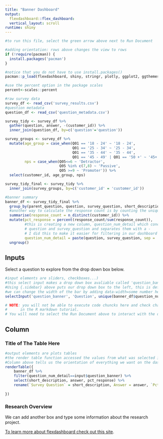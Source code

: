 ```yaml
---
title: "Banner Dashboard"
output: 
  flexdashboard::flex_dashboard:
  vertical_layout: scroll
runtime: shiny
---
```


```r
#to run this file, select the green arrow above next to Run Document 

#adding orientation: rows above changes the view to rows
if (!require(pacman)) {
  install.packages('pacman')
}

#notice that you do not have to use install.packages()
pacman::p_load(flexdashboard, shiny, stringr, plotly, ggplot2, ggthemes, readr, formattable, openxlsx, kableExtra, scales, tidyr, Hmisc, dplyr)

#use the percent option in the package scales
percent<-scales::percent

```

```r

#raw survey data
survey_df <- read_csv('survey_results.csv')
#question metadata
question_df <- read_csv('question_metadata.csv')

survey_tidy <- survey_df %>%
  gather(question, answer, -(customer_id)) %>%
  inner_join(question_df, by=c('question'='question'))

survey_groups <- survey_df %>%
  mutate(age_group = case_when(Q01 == '18 - 24' ~ '18 - 24',
                               Q01 == '25 - 34' ~ '25 - 34',
                               Q01 == '35 - 44' ~ '35 - 44',
                               Q01 == '45 - 49' | Q01 == '50 +' ~ '45+'),
         nps = case_when(Q05<=6 ~ 'Detractor',
                         Q05 %in% c(7,8) ~ 'Passive',
                         Q05 >=9 ~ 'Promoter')) %>%
  select(customer_id, age_group, nps)

survey_tidy_final <- survey_tidy %>%
  inner_join(survey_groups, by=c('customer_id' = 'customer_id'))

#banner summary
banner_df <- survey_tidy_final %>% 
  group_by(parent_question, question, survey_question, short_description, answer) %>%
  #another way to calculate the response count is by counting the unique customers 
  summarise(response_count = n_distinct(customer_id)) %>%
  mutate(pct_response = percent(response_count/sum(response_count)),
         #this is creating a new column, question_num_detail which concatenates two columns
         # question and survey_question and separates them with a -
         # I did this to make it easier for filtering in our dashboard
         question_num_detail = paste(question, survey_question, sep = ' - ')) %>%
  ungroup()


```


Inputs {.sidebar data-width=300}
-----------------------------------------------------------------------
Select a question to explore from the drop down box below. 

```r
#input elements are sliders, checkboxes...) 
#this select input makes a drop down box avaliable called 'question_banner'
#Using {.sidebar} above puts our drop down box to the left, this is default
#we can change the width of the bar by adding data-width=some number here
selectInput('question_banner', 'Question', unique(banner_df$question_num_detail))

# NOTE: you will not be able to execute code chuncks here and check changes like you did 
#      in the R markdown tutorial.
# You will need to select the Run Document above to interact with the dashboard


```

Column
-----------------------------------------------------------------------

### Title of The Table Here

```r

#output elements are plots tables
#the render table function accessed the values from what was selected in 'question_banner' via the expression: input$question_banner
#Column above tells us the orientation of everything we want on the dashboard
renderTable({
    banner_df %>%
    filter(question_num_detail==input$question_banner) %>%
    select(short_description, answer, pct_response) %>%
    rename(`Survey Question` = short_description, Answer = answer, `Pct Response`=pct_response)
    
})

```

### Research Overview

We can add another box and type some information about the research project. 

[To learn more about flexdashboard check out this site](https://rmarkdown.rstudio.com/flexdashboard/).